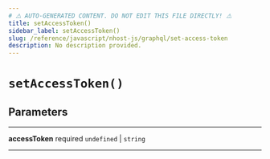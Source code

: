 ```yaml
---
# ⚠️ AUTO-GENERATED CONTENT. DO NOT EDIT THIS FILE DIRECTLY! ⚠️
title: setAccessToken()
sidebar_label: setAccessToken()
slug: /reference/javascript/nhost-js/graphql/set-access-token
description: No description provided.
---
```


# `setAccessToken()`

## Parameters

---

**<span className="parameter-name">accessToken</span>** <span className="optional-status">required</span> `undefined` | `string`

---
